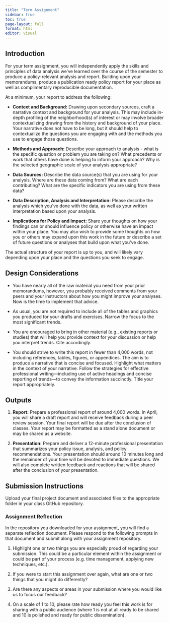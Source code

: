 ```yaml
---
title: "Term Assignment"
sidebar: true
toc: true
page-layout: full
format: html
editor: visual
---
```


## Introduction

For your term assignment, you will independently apply the skills and principles of data analysis we've learned over the course of the semester to produce a policy-relevant analysis and report. Building upon your memorandums, produce a publication ready policy report for your place as well as complimentary reproducible documentation.

At a minimum, your report to address the following:

-   **Context and Background:** Drawing upon secondary sources, craft a narrative context and background for your analysis. This may include in-depth profiling of the neighborhood(s) of interest or may involve broader contextualizing drawing from the history and background of your place. Your narrative does not have to be long, but it should help to contextualize the questions you are engaging with and the methods you use to engage those questions.

-   **Methods and Approach:** Describe your approach to analysis - what is the specific question or problem you are taking on? What precedents or work that others have done is helping to inform your approach? Why is the selected geographic scale of your analysis appropriate?

-   **Data Sources:** Describe the data source(s) that you are using for your analysis. Where are these data coming from? What are each contributing? What are the specific indicators you are using from these data?

-   **Data Description, Analysis and Interpretation:** Please describe the analysis which you've done with the data, as well as your written interpretation based upon your analysis.

-   **Implications for Policy and Impact:** Share your thoughts on how your findings can or should influence policy or otherwise have an impact within your place. You may also wish to provide some thoughts on how you or others may expand upon this work in the future or describe a set of future questions or analyses that build upon what you've done.

The actual structure of your report is up to you, and will likely vary depending upon your place and the questions you seek to engage.

## Design Considerations

-   You have nearly all of the raw material you need from your prior memorandums, however, you probably received comments from your peers and your instructors about how you might improve your analyses. Now is the time to implement that advice.

-   As usual, you are not required to include all of the tables and graphics you produced for your drafts and exercises. Narrow the focus to the most significant trends.

-   You are encouraged to bring in other material (e.g., existing reports or studies) that will help you provide context for your discussion or help you interpret trends. Cite accordingly.

-   You should strive to write this report in fewer than 4,000 words, not including references, tables, figures, or appendices. The aim is to produce a narrative that is concise and focused. Highlight what matters in the context of your narrative. Follow the strategies for effective professional writing---including use of active headings and concise reporting of trends---to convey the information succinctly. Title your report appropriately.

## Outputs

1.  **Report:** Prepare a professional report of around 4,000 words. In April, you will share a draft report and will receive feedback during a peer review session. Your final report will be due after the conclusion of classes. Your report may be formatted as a stand alone document or may be shared as a website.

2.  **Presentation:** Prepare and deliver a 12-minute professional presentation that summarizes your policy issue, analysis, and policy recommendations. Your presentation should around 10 minutes long and the remainder of your time will be devoted to immediate questions. We will also complete written feedback and reactions that will be shared after the conclusion of your presentation.

## Submission Instructions

Upload your final project document and associated files to the appropriate folder in your class GitHub repository.

### Assignment Reflection

In the repository you downloaded for your assignment, you will find a separate reflection document. Please respond to the following prompts in that document and submit along with your assignment repository.

1.  Highlight one or two things you are especially proud of regarding your submission. This could be a particular element within the assignment or could be part of your process (e.g. time management, applying new techniques, etc.).

2.  If you were to start this assignment over again, what are one or two things that you might do differently?

3.  Are there any aspects or areas in your submission where you would like us to focus our feedback?

4.  On a scale of 1 to 10, please rate how ready you feel this work is for sharing with a public audience (where 1 is not at all ready to be shared and 10 is polished and ready for public dissemination).

